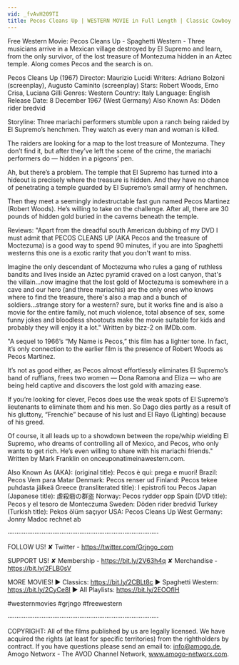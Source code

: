 ```yaml
---
vid: _fvAvH209TI
title: Pecos Cleans Up | WESTERN MOVIE in Full Length | Classic Cowboy Film | English | Free Movie
---
```


Free Western Movie: Pecos Cleans Up - Spaghetti Western - Three musicians arrive in a Mexican village destroyed by El Supremo and learn, from the only survivor, of the lost treasure of Montezuma hidden in an Aztec temple. Along comes Pecos and the search is on.

Pecos Cleans Up (1967)
Director: Maurizio Lucidi
Writers: Adriano Bolzoni (screenplay), Augusto Caminito (screenplay) 
Stars: Robert Woods, Erno Crisa, Luciana Gilli 
Genres: Western 
Country: Italy
Language: English
Release Date: 8 December 1967 (West Germany)
Also Known As: Döden rider bredvid 

Storyline:
Three mariachi performers stumble upon a ranch being raided by El Supremo’s henchmen. They watch as every man and woman is killed.

The raiders are looking for a map to the lost treasure of Montezuma. They don’t find it, but after they’ve left the scene of the crime, the mariachi performers do — hidden in a pigeons’ pen.

Ah, but there’s a problem. The temple that El Supremo has turned into a hideout is precisely where the treasure is hidden. And they have no chance of penetrating a temple guarded by El Supremo’s small army of henchmen.

Then they meet a seemingly indestructable fast gun named Pecos Martinez (Robert Woods). He’s willing to take on the challenge. After all, there are 30 pounds of hidden gold buried in the caverns beneath the temple.

Reviews:
"Apart from the dreadful south American dubbing of my DVD I must admit that PECOS CLEANS UP (AKA Pecos and the treasure of Moctezuma) is a good way to spend 90 minutes, if you are into Spaghetti westerns this one is a exotic rarity that you don't want to miss.

Imagine the only descendant of Moctezuma who rules a gang of ruthless bandits and lives inside an Aztec pyramid craved on a lost canyon, that's the villain...now imagine that the lost gold of Moctezuma is somewhere in a cave and our hero (and three mariachis) are the only ones who knows where to find the treasure, there's also a map and a bunch of soldiers...strange story for a western? sure, but it works fine and is also a movie for the entire family, not much violence, total absence of sex, some funny jokes and bloodless shootouts make the movie suitable for kids and probably they will enjoy it a lot." Written by bizz-2 on IMDb.com.

"A sequel to 1966’s “My Name is Pecos,” this film has a lighter tone. In fact, it’s only connection to the earlier film is the presence of Robert Woods as Pecos Martinez.

It’s not as good either, as Pecos almost effortlessly eliminates El Supremo’s band of ruffians, frees two women — Dona Ramona and Eliza — who are being held captive and discovers the lost gold with amazing ease.

If you’re looking for clever, Pecos does use the weak spots of El Supremo’s lieutenants to eliminate them and his men. So Dago dies partly as a result of his gluttony, “Frenchie” because of his lust and El Rayo (Lighting) because of his greed.

Of course, it all leads up to a showdown between the rope/whip wielding El Supremo, who dreams of controlling all of Mexico, and Pecos, who only wants to get rich. He’s even willing to share with his mariachi friends." Written by Mark Franklin on onceuponatimeinawestern.com.

Also Known As (AKA):
(original title): Pecos è qui: prega e muori!
Brazil: Pecos Vem para Matar
Denmark: Pecos renser ud
Finland: Pecos tekee puhdasta jälkeä
Greece (transliterated title): I epistrofi tou Pecos
Japan (Japanese title): 虐殺砦の群盗
Norway: Pecos rydder opp
Spain (DVD title): Pecos y el tesoro de Monteczuma
Sweden: Döden rider bredvid
Turkey (Turkish title): Pekos ölüm saçıyor
USA: Pecos Cleans Up
West Germany: Jonny Madoc rechnet ab

····················································································

FOLLOW US!
✘ Twitter - https://twitter.com/Grjngo_com

SUPPORT US!
✘ Membership - https://bit.ly/2V63h4q
✘ Merchandise - https://bit.ly/2FLB0sV

MORE MOVIES! 
► Classics: https://bit.ly/2CBLt8c 
► Spaghetti Western: https://bit.ly/2CyCe8I 
► All Playlists: https://bit.ly/2EOOfIH 

#westernmovies #grjngo #freewestern

····················································································

COPYRIGHT: All of the films published by us are legally licensed. We have acquired the rights (at least for specific territories) from the rightholders by contract. If you have questions please send an email to: info@amogo.de, Amogo Networx - The AVOD Channel Network, www.amogo-networx.com.
